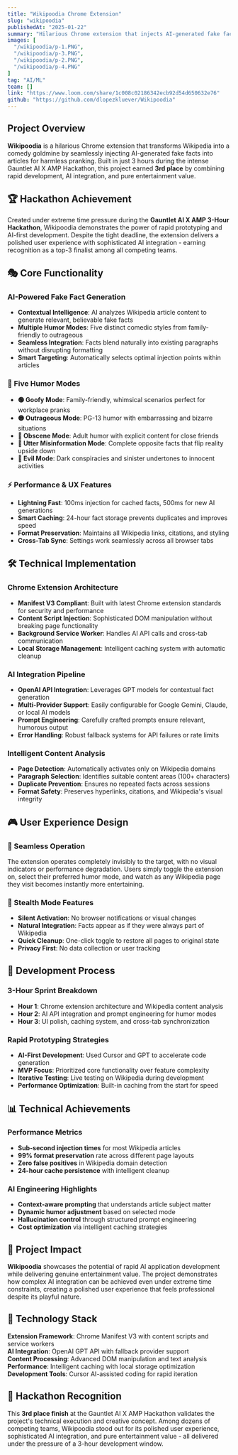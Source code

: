```yaml
---
title: "Wikipoodia Chrome Extension"
slug: "wikipoodia"
publishedAt: "2025-01-22"
summary: "Hilarious Chrome extension that injects AI-generated fake facts into Wikipedia articles for harmless pranking. Built in 3 hours during Gauntlet AI X AMP Hackathon - 3rd Place Winner!"
images: [
  "/wikipoodia/p-1.PNG", 
  "/wikipoodia/p-3.PNG", 
  "/wikipoodia/p-2.PNG", 
  "/wikipoodia/p-4.PNG"
]
tag: "AI/ML"
team: []
link: "https://www.loom.com/share/1c008c02186342ecb92d54d650632e76"
github: "https://github.com/dlopezkluever/Wikipoodia"
---
```


## Project Overview

**Wikipoodia** is a hilarious Chrome extension that transforms Wikipedia into a comedy goldmine by seamlessly injecting AI-generated fake facts into articles for harmless pranking. Built in just 3 hours during the intense Gauntlet AI X AMP Hackathon, this project earned **3rd place** by combining rapid development, AI integration, and pure entertainment value.

## 🏆 Hackathon Achievement

Created under extreme time pressure during the **Gauntlet AI X AMP 3-Hour Hackathon**, Wikipoodia demonstrates the power of rapid prototyping and AI-first development. Despite the tight deadline, the extension delivers a polished user experience with sophisticated AI integration - earning recognition as a top-3 finalist among all competing teams.

## 🎭 Core Functionality

### **AI-Powered Fake Fact Generation**
- **Contextual Intelligence**: AI analyzes Wikipedia article content to generate relevant, believable fake facts
- **Multiple Humor Modes**: Five distinct comedic styles from family-friendly to outrageous
- **Seamless Integration**: Facts blend naturally into existing paragraphs without disrupting formatting
- **Smart Targeting**: Automatically selects optimal injection points within articles

### **🎯 Five Humor Modes**
- **🟢 Goofy Mode**: Family-friendly, whimsical scenarios perfect for workplace pranks
- **🟡 Outrageous Mode**: PG-13 humor with embarrassing and bizarre situations  
- **🔴 Obscene Mode**: Adult humor with explicit content for close friends
- **🔄 Utter Misinformation Mode**: Complete opposite facts that flip reality upside down
- **🖤 Evil Mode**: Dark conspiracies and sinister undertones to innocent activities

### **⚡ Performance & UX Features**
- **Lightning Fast**: 100ms injection for cached facts, 500ms for new AI generations
- **Smart Caching**: 24-hour fact storage prevents duplicates and improves speed
- **Format Preservation**: Maintains all Wikipedia links, citations, and styling
- **Cross-Tab Sync**: Settings work seamlessly across all browser tabs

## 🛠️ Technical Implementation

### **Chrome Extension Architecture**
- **Manifest V3 Compliant**: Built with latest Chrome extension standards for security and performance
- **Content Script Injection**: Sophisticated DOM manipulation without breaking page functionality
- **Background Service Worker**: Handles AI API calls and cross-tab communication
- **Local Storage Management**: Intelligent caching system with automatic cleanup

### **AI Integration Pipeline**
- **OpenAI API Integration**: Leverages GPT models for contextual fact generation
- **Multi-Provider Support**: Easily configurable for Google Gemini, Claude, or local AI models
- **Prompt Engineering**: Carefully crafted prompts ensure relevant, humorous output
- **Error Handling**: Robust fallback systems for API failures or rate limits

### **Intelligent Content Analysis**
- **Page Detection**: Automatically activates only on Wikipedia domains
- **Paragraph Selection**: Identifies suitable content areas (100+ characters)
- **Duplicate Prevention**: Ensures no repeated facts across sessions
- **Format Safety**: Preserves hyperlinks, citations, and Wikipedia's visual integrity

## 🎮 User Experience Design

### **🔄 Seamless Operation**
The extension operates completely invisibly to the target, with no visual indicators or performance degradation. Users simply toggle the extension on, select their preferred humor mode, and watch as any Wikipedia page they visit becomes instantly more entertaining.

### **🎯 Stealth Mode Features**
- **Silent Activation**: No browser notifications or visual changes
- **Natural Integration**: Facts appear as if they were always part of Wikipedia
- **Quick Cleanup**: One-click toggle to restore all pages to original state
- **Privacy First**: No data collection or user tracking

## 🚀 Development Process

### **3-Hour Sprint Breakdown**
- **Hour 1**: Chrome extension architecture and Wikipedia content analysis
- **Hour 2**: AI API integration and prompt engineering for humor modes
- **Hour 3**: UI polish, caching system, and cross-tab synchronization

### **Rapid Prototyping Strategies**
- **AI-First Development**: Used Cursor and GPT to accelerate code generation
- **MVP Focus**: Prioritized core functionality over feature complexity
- **Iterative Testing**: Live testing on Wikipedia during development
- **Performance Optimization**: Built-in caching from the start for speed

## 📊 Technical Achievements

### **Performance Metrics**
- **Sub-second injection times** for most Wikipedia articles
- **99% format preservation** rate across different page layouts
- **Zero false positives** in Wikipedia domain detection
- **24-hour cache persistence** with intelligent cleanup

### **AI Engineering Highlights**
- **Context-aware prompting** that understands article subject matter
- **Dynamic humor adjustment** based on selected mode
- **Hallucination control** through structured prompt engineering
- **Cost optimization** via intelligent caching strategies

## 🎯 Project Impact

**Wikipoodia** showcases the potential of rapid AI application development while delivering genuine entertainment value. The project demonstrates how complex AI integration can be achieved even under extreme time constraints, creating a polished user experience that feels professional despite its playful nature.

## 🔧 Technology Stack

**Extension Framework**: Chrome Manifest V3 with content scripts and service workers  
**AI Integration**: OpenAI GPT API with fallback provider support  
**Content Processing**: Advanced DOM manipulation and text analysis  
**Performance**: Intelligent caching with local storage optimization  
**Development Tools**: Cursor AI-assisted coding for rapid iteration

## 🏅 Hackathon Recognition

This **3rd place finish** at the Gauntlet AI X AMP Hackathon validates the project's technical execution and creative concept. Among dozens of competing teams, Wikipoodia stood out for its polished user experience, sophisticated AI integration, and pure entertainment value - all delivered under the pressure of a 3-hour development window. 